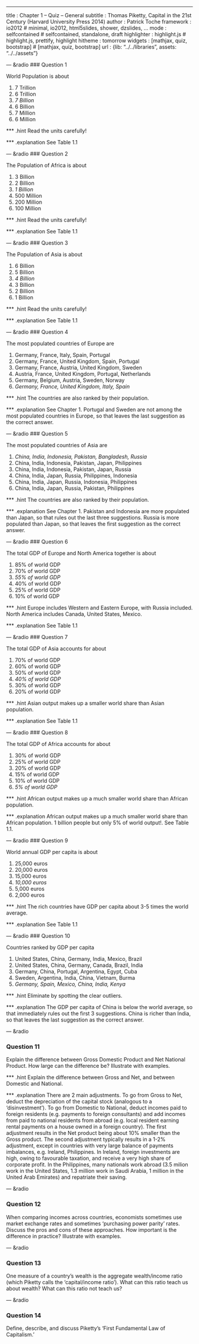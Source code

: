 ---
title       : Chapter 1 -- Quiz -- General
subtitle    : Thomas Piketty, Capital in the 21st Century (Harvard University Press 2014)
author      : Patrick Toche
framework   : io2012  # minimal, io2012, html5slides, shower, dzslides, ...
mode        : selfcontained  # selfcontained, standalone, draft
highlighter : highlight.js  # highlight.js, prettify, highlight
hitheme     : tomorrow
widgets     : [mathjax, quiz, bootstrap]   # [mathjax, quiz, bootstrap]
url         : {lib: "../../libraries", assets: "../../assets"}

--- &radio
### Question 1

World Population is about

1. 
7 Trillion
2. 
6 Trillion
3. 
_7 Billion_
4. 
6 Billion
5. 
7 Million 
6. 
6 Million 

*** .hint
Read the units carefully!

*** .explanation
See Table 1.1


--- &radio
### Question 2

The Population of Africa is about

1. 
3 Billion
2. 
2 Billion
3. 
_1 Billion_
4. 
500 Million
5. 
200 Million 
6. 
100 Million 

*** .hint
Read the units carefully!

*** .explanation
See Table 1.1


--- &radio
### Question 3

The Population of Asia is about

1. 
6 Billion
2. 
5 Billion
3. 
_4 Billion_
4. 
3 Billion
5. 
2 Billion 
6. 
1 Billion

*** .hint
Read the units carefully!

*** .explanation
See Table 1.1


--- &radio
### Question 4

The most populated countries of Europe are

1. 
Germany, France, Italy, Spain, Portugal
2. 
Germany, France, United Kingdom, Spain, Portugal
3. 
Germany, France, Austria, United Kingdom, Sweden
4. 
Austria, France, United Kingdom, Portugal, Netherlands
5. 
Germany, Belgium, Austria, Sweden, Norway
6. 
_Germany, France, United Kingdom, Italy, Spain_

*** .hint
The countries are also ranked by their population.

*** .explanation
See Chapter 1. Portugal and Sweden are not among the most populated countries in Europe, so that leaves the last suggestion as the correct answer.


--- &radio
### Question 5

The most populated countries of Asia are

1. 
_China, India, Indonesia, Pakistan, Bangladesh, Russia_
2. 
China, India, Indonesia, Pakistan, Japan, Philippines
3. 
China, India, Indonesia, Pakistan, Japan, Russia
4. 
China, India, Japan, Russia, Philippines, Indonesia
5. 
China, India, Japan, Russia, Indonesia, Philippines
6. 
China, India, Japan, Russia, Pakistan, Philippines 

*** .hint
The countries are also ranked by their population.

*** .explanation
See Chapter 1. Pakistan and Indonesia are more populated than Japan, so that rules out the last three suggestions. Russia is more populated than Japan, so that leaves the first suggestion as the correct answer.


--- &radio
### Question 6

The total GDP of Europe and North America together is about

1. 
85% of world GDP
2. 
70% of world GDP
3. 
_55% of world GDP_
4. 
40% of world GDP
4. 
25% of world GDP
4. 
10% of world GDP

*** .hint
Europe includes Western and Eastern Europe, with Russia included. North America includes Canada, United States, Mexico.

*** .explanation
See Table 1.1


--- &radio
### Question 7

The total GDP of Asia accounts for about

1. 
70% of world GDP
2. 
60% of world GDP
3. 
50% of world GDP
4. 
_40% of world GDP_
5. 
30% of world GDP
6. 
20% of world GDP

*** .hint
Asian output makes up a smaller world share than Asian population.

*** .explanation
See Table 1.1


--- &radio
### Question 8

The total GDP of Africa accounts for about

1. 
30% of world GDP
2. 
25% of world GDP
3. 
20% of world GDP
4. 
15% of world GDP
5. 
10% of world GDP
6. 
_5% of world GDP_

*** .hint
African output makes up a much smaller world share than African population.

*** .explanation
African output makes up a much smaller world share than African population. 1 billion people but only 5% of world output!. See Table 1.1.


--- &radio
### Question 9

World annual GDP per capita is about

1. 
25,000 euros
4. 
20,000 euros
3. 
15,000 euros
4. 
_10,000 euros_
5. 
5,000 euros
6. 
2,000 euros


*** .hint
The rich countries have GDP per capita about 3-5 times the world average.

*** .explanation
See Table 1.1


--- &radio
### Question 10

Countries ranked by GDP per capita

1. 
United States, China, Germany, India, Mexico, Brazil
2. 
United States, China, Germany, Canada, Brazil, India
3. 
Germany, China, Portugal, Argentina, Egypt, Cuba
4. 
Sweden, Argentina, India, China, Vietnam, Burma
5. 
_Germany, Spain, Mexico, China, India, Kenya_

*** .hint
Eliminate by spotting the clear outliers.

*** .explanation
The GDP per capita of China is below the world average, so that immediately rules out the first 3 suggestions. China is richer than India, so that leaves the last suggestion as the correct answer.


--- &radio

### Question 11

Explain the difference between Gross Domestic Product and Net National Product. How large can the difference be? Illustrate with examples.

*** .hint
Explain the difference between Gross and Net, and between Domestic and National.

*** .explanation
There are 2 main adjustments. To go from Gross to Net, deduct the depreciation of the capital stock (analogous to a 'disinvestment'). To go from Domestic to National, deduct incomes paid to foreign residents (e.g. payments to foreign consultants) and add incomes from paid to national residents from abroad (e.g. local resident earning rental payments on a house owned in a foreign country). The first adjustment results in the Net product being about 10% smaller than the Gross product. The second adjustment typically results in a 1-2% adjustment, except in countries with very large balance of payments imbalances, e.g. Ireland, Philippines. In Ireland, foreign investments are high, owing to favourable taxation, and receive a very high share of corporate profit. In the Philippines, many nationals work abroad (3.5 milion work in the United States, 1.3 million work in Saudi Arabia, 1 million in the United Arab Emirates) and repatriate their saving.


--- &radio

### Question 12

When comparing incomes across countries, economists sometimes use market exchange rates and sometimes 'purchasing power parity' rates. Discuss the pros and cons of these approaches. How important is the difference in practice? Illustrate with examples.


--- &radio

### Question 13

One measure of a country's wealth is the aggregate wealth/income ratio (which Piketty calls the 'capital/income ratio'). What can this ratio teach us about wealth? What can this ratio not teach us?


--- &radio

### Question 14

Define, describe, and discuss Piketty's 'First Fundamental Law of Capitalism.' 

